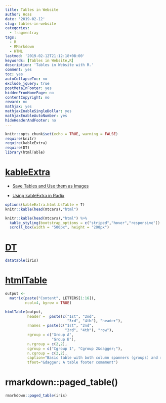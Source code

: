 ```yaml
---
title: Tables in Website
author: Hoas
date: '2019-02-12'
slug: tables-in-website
categories:
  - fragmentray
tags:
  - R
  - RMarkdown
  - HTML
lastmod: '2019-02-12T21:12:18+08:00'
keywords: [Tables in Website,R]
description: 'Tables in Website with R.'
comment: yes
toc: yes
autoCollapseToc: no
exclude_jquery: true
postMetaInFooter: yes
hiddenFromHomePage: no
contentCopyright: no
reward: no
mathjax: yes
mathjaxEnableSingleDollar: yes
mathjaxEnableAutoNumber: yes
hideHeaderAndFooter: no
---
```


<!--more-->
```r
knitr::opts_chunk$set(echo = TRUE, warning = FALSE)
require(knitr)
require(kableExtra)
require(DT)
library(htmlTable)
```

# [kableExtra](https://haozhu233.github.io/kableExtra/awesome_table_in_html_cn.html)

- [Save Tables and Use them as Images](https://haozhu233.github.io/kableExtra/save_kable_and_as_image.html)
  
- [Using kableExtra in Radix](https://haozhu233.github.io/kableExtra/using_kableExtra_in_radix.html)

```r
options(kableExtra.html.bsTable = T)  
knitr::kable(head(mtcars),"html")

knitr::kable(head(mtcars),"html") %>%
  kable_styling(bootstrap_options = c("striped","hover","responsive")) %>%
  scroll_box(width = "500px", height = "200px")
```

# [DT](https://rstudio.github.io/DT/)

```r
datatable(iris)
```

# [htmlTable](https://cran.r-project.org/web/packages/htmlTable/vignettes/tables.html)

```r
output <- 
  matrix(paste("Content", LETTERS[1:16]), 
         ncol=4, byrow = TRUE)

htmlTable(output,
          header =  paste(c("1st", "2nd",
                            "3rd", "4th"), "header"),
          rnames = paste(c("1st", "2nd",
                           "3rd", "4th"), "row"),
          rgroup = c("Group A",
                     "Group B"),
          n.rgroup = c(2,2),
          cgroup = c("Cgroup 1", "Cgroup 2&dagger;"),
          n.cgroup = c(2,2), 
          caption="Basic table with both column spanners (groups) and row groups",
          tfoot="&dagger; A table footer commment")
```

# rmarkdown::paged_table()

```r
rmarkdown::paged_table(iris)
```

